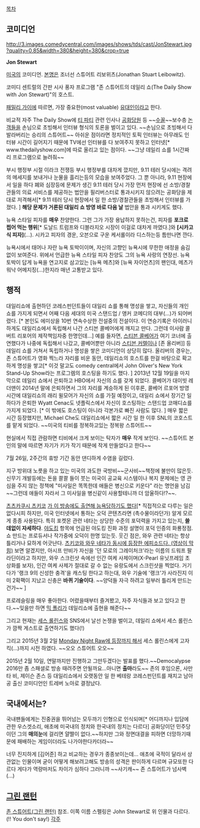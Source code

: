 [[목차]]
== 코미디언 ==
http://3.images.comedycentral.com/images/shows/tds/cast/JonStewart.jpg?quality=0.85&width=380&height=380&crop=true

'''Jon Stewart'''

[[미국]]의 코미디언. [[본명]]은 조너선 스튜어트 리보위츠(Jonathan Stuart Leibowitz).

코미디 센트럴의 간판 시사 풍자 프로그램 "존 스튜어트의 데일리 쇼(The Daily Show with Jon Stewart)"의 호스트.

[[패밀리 가이]]에 따르면, 가장 중요한(most valuable) [[유대인]]이라고 한다.

비교적 자주 The Daily Show에 [[티 파티]] 관련 인사나 [[공화당]]원 등 ~~[[수꼴]]~~보수층 [[논객]]들을 손님으로 초빙해서 인터뷰 형식의 토론을 벌이고 있다. ~~손님으로 초빙해서 다 발라버리는 승리의 스튜어트~~ 아쉬운 점이라면 정치적인 토픽 인터뷰는 아무래도 인터뷰 시간이 길어지기 때문에 TV에선 인터뷰를 다 보여주지 못하고 인터넷[* www.thedailyshow.com]에 따로 올리고 있는 점이다.  ~~그냥 데일리 쇼를 1시간짜리 프로그램으로 늘려줘~~

부시 행정부 시절 이라크 전쟁등 부시 행정부를 대차게 깠지만, 9.11 테러 당시에는 격려의 메세지를 보내거나 눈물을 흘리는등의 모습을 보여주었다.  그 뿐 아니라, 9.11 현장에서 일을 하다 폐와 심장등에 문제가 생긴 9.11 테러 당시 가장 먼저 현장에 선 소방/경찰관들의 의료 서비스를 제공하는 법안을 필리버스터로 통과시키지 않으려는 공화당을 제대로 저격해서[* 9.11 테러 당시 현장에서 일 한 소방/경찰관들을 초빙해서 인터뷰를 가졌다. ] '''해당 문제가 거론된 대일리 쇼 방영 바로 다음 날''' 법안을 통과 시키게도 했다. 

뉴욕 스타일 피자를 '''매우''' 찬양한다.  그런 그가 가장 용납하지 못하는건, 피자를 '''포크로 찝어 먹는 행위'''[* 도날드 트럼프와 디블라지오 시장이 이걸로 대차게 까였다.]와 '''[시카고식 피자]'''(...).   시카고 피자의 경운, 오븐으로 구운 케서롤이라 디스하는등 틈만나면 깐다.

뉴욕시에서 태어나 자란 뉴욕 토박이이며, 자신의 고향인 뉴욕시에 무한한 애정을 숨김없이 보여준다.   위에서 언급한 뉴욕 스타일 피자 찬양도 그의 뉴욕 사랑의 연장선.   뉴욕 토박이 답게 뉴욕을 연고지로 삼고있는 [뉴욕 메츠]와 [뉴욕 자이언츠]의 팬인대, 메츠가 워낙 어메지징(...)한지라 매년 고통받고 있다.

== 행적 ==
대일리쇼에 출현하던 코레스펀던트들이 대일리 쇼를 통해 명성을 쌓고, 자신들의 개인 쇼를 가지게 되면서 어째 다음 세대의 미국 스탠드업 / 앵커 코메디의 대부(...)가 되어버렸다. [* 본인도 에미상을 10번 연속수상한 전설중의 전설이다. 이 연승기록은 아이러니하게도 대일리쇼에서 독립해서 나간 스티븐 콜베어에게 깨지고 만다. 그런데 이사람 콜버트 리포어의 제작책임자중 한명인데...]  예를 들자면, [[스티븐 콜베어]]가 여기 코너에 출연했다가 나중에 독립해서 나갔고, 콜베어뿐만 아니라 [[스티븐 커렐]]이나 [존 올리버]] 등 데일리 쇼를 거쳐서 독립하거나 명성을 쌓은 코미디언이 상당히 많다. 올리버의 경우는, 존 스튜어트가 영화 찍느라 자리를 비운 동안, 데일리쇼의 호스트를 한걸 바탕으로 확고하게 명성을 쌓고[* 이것 말고도 comedy central에서 John Oliver's New York Stand-Up Show라는 프로그렘의 호스팅을 하기도 했다. ] 2013년 12월 19일을 마지막으로 데일리 쇼에서 은퇴하고 HBO에서 자신의 쇼를 갖게 되었다.  콜베어가 대이빗 레더맨이 2014년 말에 은퇴하면서 그의 자리를 계승하게 된 이후론, 콜베어 르포어 방영시간에 대일리쇼의 래리 윌모어가 자신의 쇼를 가질 예정이고, 대일리 쇼에서 장기간 일하다가 은퇴한 Wyatt Cenac도 넷플릭스에서 자신이 호스팅하는 스탠드업 코매디쇼를 가지게 되었다. [* 이 밖에도 호스팅이 아니라 각본가로 빠진 사람도 많다. ]   매우 짧은 시간 등장했지만, Michael Che도 대일리쇼에서 짧은 시간 일 한 이후 SNL의 코호스트를 맡게 되었다. ~~미국의 티비를 정복하고있는 정복왕 스튜어트~~

현실에서 직접 관람하면 티비에서 크게 보이는 탁자가 '''매우''' 작게 보인다. ~~스튜어트 본인의 말에 따르면 자기가 키가 작기 때문에 작게 만들었다고 한다~~

7월 26일, 2주간의 휴방 기간 동안 댄디하게 수염을 길렀다.

지구 방위대 노릇을 하고 있는 미국의 과도한 국방비~~군사비~~책정에 불만이 많은듯. 신무기 개발등에는 돈을 콸콸 들이 붓는 미국이 공교육 시스템이나 복지 문제에는 영 관심을 주지 않는 정책에 "미사일은 똑똑한데 애들은 병신으로 키운다" 라는 명언을 남김~~그런데 애들이 자라서 그 미사일을 병신같이 사용할테니까 더 암울하다!?~~.

[[츠츠카쿠시 츠키코]] [http://www.reddit.com/r/anime/comments/1sj144/tsukiko_made_an_appearance_on_the_daily_show_with/ 가 이 방송에도 출연해 능욕당하기도 했다][* 직접적으로 다루는 일은 없다시피 하지만, 미국 인터넷에서 통하는 오덕 콘텐츠라면 (촉수물이라던가) 알게 모르게  종종 사용된다.  특히 포켓몬 관련 네타는 상당한 수준의 포덕력을 가지고 있는지, '''쓸데없이 자세하다'''.  [[야도킹]] 항목에 언급된 야도킹 진화 과정 설명이 포덕 인증의 화룡정점.  쇼 만드는 프로듀서나 작가중에 오덕이 한명 있는듯.  웃긴 점은, 와우 관련 네타는 항상 틀리거나 묘하게 어긋난다.  [https://www.youtube.com/watch?v=7qZygn1ukNc 츠키코와 와우 네타가 동시에 등장한 에피소드다. (영상이 막힘)] 보면 알겠지만, 아시프 만비가 자신을 '던 모로의 그레이처크'라는 이름의 드워프 팔라딘이라고 하지만, 와우 스크린샷 속에선 인간 여케 사제이며(X-Pearl 유닛프레임 초상화를 보자), 인간 여케 사제가 절대로 갈 수 없는 유랑도에서 스크린샷을 찍었다.  거기다가 '랭크 9의 신성한 충격'을 캐스팅 한다고 하는대, 와우 기술에 '랭크'가 사라진지 이미 2확팩이 지났고 신충은 '''바퀴 기술이다'''.  ~~양덕들 자극 하려고 일부러 틀리게 만드는 건가~~ ]

프로레슬링을 매우 좋아한다.  어렸을때부터 즐겨봤고, 자주 자식들과 보고 있다고 한다.~~잊을만 하면 [[믹 폴리]]가 데일리쇼에 출현을 해준다~~

그리고 현재는 [[세스 롤린스]]와 SNS에서 날선 논쟁을 벌이고, 데일리 쇼에서 세스 롤린스가 깜짝 게스트로 출연하기도 했다(!)

그리고 2015년 3월 2일 [https://www.youtube.com/watch?v=Dn-iHzOZk2M Monday Night Raw에 등장까지 해서] 세스 롤린스에게 고자킥(...)까지 시전 하였다. ~~오오 스튜어트 오오~~

2015년 2월 10일, 연말까지만 진행하고 그만두겠다는 발표를 했다.~~Democalypse 2016만 좀 스패셜로 방송 때려주면 안될까요...아니면 '''출마'''라도~~   존의 후임으론, 사만타 비, 제이슨 존스 등 대일리쇼에서 오랫동안 일 한 베테랑 코레스펀던트를 재치고 남아공 출신 코미디언인 트레버 노아로 결정났다. 

== 국내에서는? ==

국내팬들에게는 진중권을 뛰어넘는 모두까기 인형으로 인식되며[* 어디까지나 입담에 관한 우스겟소리, 애초에 미국내의 정치와 한국내의 정치는 다르다] 공화당이던 민주당이던 그의 '''매의눈'''에 걸리면 얄짤이 없다.~~하지만 그와 정면대결을 피하면 더망하기때문에 패배하는 게임이더라도 나가야한다카더라~~

너무 진지하게 [김어준] 하고 비교하는 경우가 종종보이는데... 애초에 국적이 달라서 상관없는 인물이며 굳이 어떻게 해보려고해도 방송의 성격은 판이하게 다르며 규모또한 다르다 게다가 역량마저도 차이가 심하다 그러니까 ~~사기캐~~ 존 스튜어트가 넘사벽(...)



== [[그린 랜턴]] ==
[[존 스튜어트(그린 랜턴)]] 참조. 이쪽 이름 스펠링은 John Stewart로 위 인물과 다르다. (!! You don't say!)
[[각주]]
